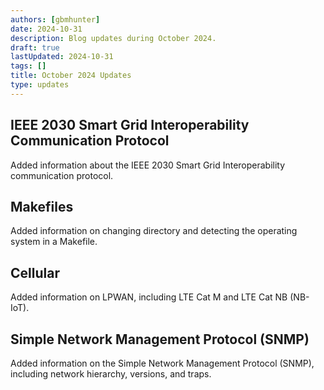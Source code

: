 ```yaml
---
authors: [gbmhunter]
date: 2024-10-31
description: Blog updates during October 2024.
draft: true
lastUpdated: 2024-10-31
tags: []
title: October 2024 Updates
type: updates
---
```


## IEEE 2030 Smart Grid Interoperability Communication Protocol

Added information about the IEEE 2030 Smart Grid Interoperability communication protocol.

## Makefiles

Added information on changing directory and detecting the operating system in a Makefile.

## Cellular

Added information on LPWAN, including LTE Cat M and LTE Cat NB (NB-IoT).

## Simple Network Management Protocol (SNMP)

Added information on the Simple Network Management Protocol (SNMP), including network hierarchy, versions, and traps.
